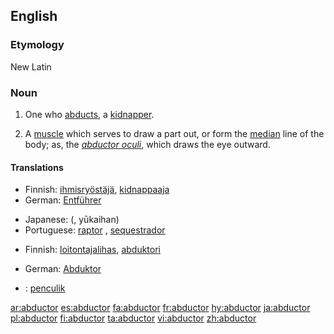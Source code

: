 ==English==

===Etymology===
New Latin

===Noun===
{{en-noun}}

# One who [[abduct|abducts]], a [[kidnapper]].
# {{anatomy}} A [[muscle]] which serves to draw a part out, or form the [[median]] line of the body; as, the ''[[abductor oculi]]'', which draws the eye outward.

====Translations====
{{trans-top|kidnapper}}
*Finnish: [[ihmisryöstäjä]], [[kidnappaaja]]
*German: [[Entführer]] {{m}}
{{trans-mid}}
*Japanese: {{Jpan|[[誘拐犯]]}} ({{Jpan|[[ゆうかいはん]]}}, yūkaihan)
*Portuguese: [[raptor]] {{m}}, [[sequestrador]] {{m}}
{{trans-bottom}}

{{trans-top|muscle}}
*Finnish: [[loitontajalihas]], [[abduktori]]
{{trans-mid}}
*German: [[Abduktor]] {{m}}
{{trans-bottom}}

{{checktrans-top}}
*{{ttbc|Malay}}: [[penculik]]
{{trans-bottom}}

[[ar:abductor]]
[[es:abductor]]
[[fa:abductor]]
[[fr:abductor]]
[[hy:abductor]]
[[ja:abductor]]
[[pl:abductor]]
[[fi:abductor]]
[[ta:abductor]]
[[vi:abductor]]
[[zh:abductor]]